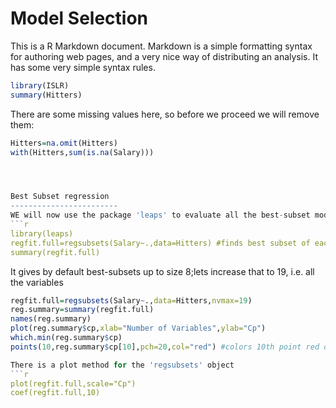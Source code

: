 Model Selection
================

This is a R Markdown document. Markdown is a simple formatting syntax for authoring web pages,
and a very nice way of distributing an analysis. It has some very simple syntax rules.


```r
library(ISLR)
summary(Hitters)
```
There are some missing values here, so before we proceed we will remove them:

```r
Hitters=na.omit(Hitters)
with(Hitters,sum(is.na(Salary)))




Best Subset regression
------------------------
WE will now use the package 'leaps' to evaluate all the best-subset models. #best subset model looks for best model (lowest RSS) at each size
```r
library(leaps)
regfit.full=regsubsets(Salary~.,data=Hitters) #finds best subset of each size
summary(regfit.full) 
```
It gives by default best-subsets up to size 8;lets increase that to 19,
i.e. all the variables
```r
regfit.full=regsubsets(Salary~.,data=Hitters,nvmax=19)
reg.summary=summary(regfit.full)
names(reg.summary)
plot(reg.summary$cp,xlab="Number of Variables",ylab="Cp")
which.min(reg.summary$cp)
points(10,reg.summary$cp[10],pch=20,col="red") #colors 10th point red on plot

There is a plot method for the 'regsubsets' object
```r
plot(regfit.full,scale="Cp")
coef(regfit.full,10)
```
